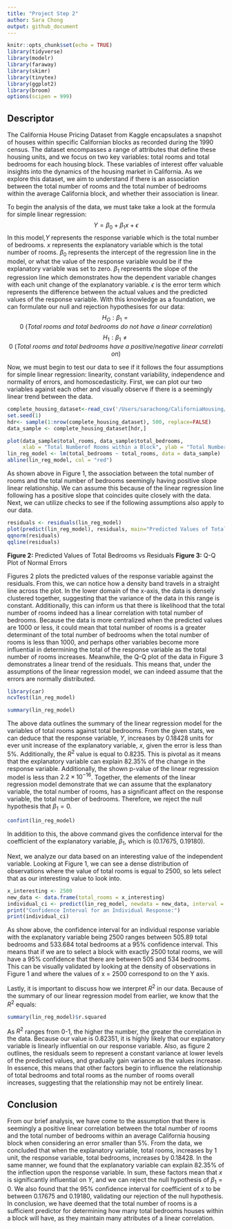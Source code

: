```yaml
---
title: "Project Step 2"
author: Sara Chong
output: github_document
---
```


```r
knitr::opts_chunk$set(echo = TRUE)
library(tidyverse)
library(modelr)
library(faraway)
library(skimr)
library(tinytex)
library(ggplot2)
library(broom)
options(scipen = 999)
```

## Descriptor  

The California House Pricing Dataset from Kaggle encapsulates a snapshot of houses within specific Californian blocks as recorded during the 1990 census. The dataset encompasses a range of attributes that define these housing units, and we focus on two key variables: total rooms and total bedrooms for each housing block. These variables of interest offer valuable insights into the dynamics of the housing market in California. As we explore this dataset, we aim to understand if there is an association between the total number of rooms and the total number of bedrooms within the average California block, and whether their association is linear.

To begin the analysis of the data, we must take take a look at the formula for simple linear regression: $$Y = \beta_0 + \beta_1x + \epsilon$$ In this model,$Y$ represents the response variable which is the total number of bedrooms. $x$ represents the explanatory variable which is the total number of rooms. $\beta_0$ represents the intercept of the regression line in the model, or what the value of the response variable would be if the explanatory variable was set to zero. $\beta_1$ represents the slope of the regression line which demonstrates how the dependent variable changes with each unit change of the explanatory variable. $\epsilon$ is the error term which represents the difference between the actual values and the predicted values of the response variable. With this knowledge as a foundation, we can formulate our null and rejection hypothesises for our data:
$$H_O: \beta_1 = 0\:(Total\:rooms\:and\:total\:bedrooms\:do\:not\:have\:a\:linear\:correlation)$$
$$H_1: \beta_1 \ne 0\:(Total\:rooms\:and\:total\:bedrooms\:have\:a\:positive/negative\:linear\:correlation)$$

Now, we must begin to test our data to see if it follows the four assumptions for simple linear regression: linearity, constant variability, independence and normality of errors, and homoscedasticity. First, we can plot our two variables against each other and visually observe if there is a seemingly linear trend between the data.
\newpage

```r
complete_housing_dataset<-read_csv('/Users/sarachong/CaliforniaHousing/housing.csv', show_col_types = FALSE)
set.seed(1)
hdr<- sample(1:nrow(complete_housing_dataset), 500, replace=FALSE)
data_sample <- complete_housing_dataset[hdr,]
```

```r
plot(data_sample$total_rooms, data_sample$total_bedrooms, 
     xlab = "Total Numberof Rooms within a Block", ylab = "Total Number of Bedrooms within a Block",main="Total Number of Rooms vs Total Number of Bedrooms")
lin_reg_model <- lm(total_bedrooms ~ total_rooms, data = data_sample)
abline(lin_reg_model, col = "red")
```
As shown above in Figure 1, the association between the total number of rooms and the total number of bedrooms seemingly having positive slope linear relationship. We can assume this because of the linear regression line following has a positive slope that coincides quite closely with the data. Next, we can utilize checks to see if the following assumptions also apply to our data.

```r
residuals <- residuals(lin_reg_model)
plot(predict(lin_reg_model), residuals, main="Predicted Values of Total Bedrooms vs Residuals", xlab="Predicted Values", ylab="Residuals")
qqnorm(residuals)
qqline(residuals)
```
**Figure 2:** Predicted Values of Total Bedrooms vs Residuals **Figure 3:** Q-Q Plot of Normal Errors
\newline

Figures 2 plots the predicted values of the response variable against the residuals. From this, we can notice how a density band travels in a straight line across the plot. In the lower domain of the x-axis, the data is densely clustered together, suggesting that the variance of the data in this range is constant. Additionally, this can inform us that there is likelihood that the total number of rooms indeed has a linear correlation with total number of bedrooms. Because the data is more centralized when the predicted values are 1000 or less, it could mean that total number of rooms is a greater determinant of the total number of bedrooms when the total number of rooms is less than 1000, and perhaps other variables become more influential in determining the total of the response variable as the total number of rooms increases. Meanwhile, the Q-Q plot of the data in Figure 3 demonstrates a linear trend of the residuals. This means that, under the assumptions of the linear regression model, we can indeed assume that the errors are normally distributed.
\newpage
```r
library(car)
ncvTest(lin_reg_model)
```

```r
summary(lin_reg_model)
```
The above data outlines the summary of the linear regression model for the variables of total rooms against total bedrooms. From the given stats, we can deduce that the response variable, $Y$, increases by 0.18428 units for ever unit increase of the explanatory variable, $x$, given the error is less than 5%. Additionally, the $R^2$ value is equal to 0.8235. This is pivotal as it means that the explanatory variable can explain 82.35% of the change in the response variable. Additionally, the shown p-value of the linear regression model is less than $2.2 \times 10^{-16}$. Together, the elements of the linear regression model demonstrate that we can assume that the explanatory variable, the total number of rooms, has a significant affect on the response variable, the total number of bedrooms. Therefore, we reject the null hypothesis that $\beta_1 = 0$.
```r
confint(lin_reg_model)
```
In addition to this, the above command gives the confidence interval for the coefficient of the explanatory variable, $\beta_1$, which is (0.17675, 0.19180).

Next, we analyze our data based on an interesting value of the independent variable. Looking at Figure 1, we can see a dense distribution of observations where the value of total rooms is equal to 2500, so lets select that as our interesting value to look into. 

```r
x_interesting <- 2500
new_data <- data.frame(total_rooms = x_interesting)
individual_ci <- predict(lin_reg_model, newdata = new_data, interval = "confidence", level = 0.95)
print("Confidence Interval for an Individual Response:")
print(individual_ci)
```
As show above, the confidence interval for an individual response variable with the explanatory variable being 2500 ranges between 505.89 total bedrooms and 533.684 total bedrooms at a 95% confidence interval. This means that if we are to select a block with exactly 2500 total rooms, we will have a 95% confidence that there are between 505 and 534 bedrooms. This can be visually validated by looking at the density of observations in Figure 1 and where the values of x = 2500 correspond to on the Y axis. 

Lastly, it is important to discuss how we interpret $R^2$ in our data. Because of the summary of our linear regression model from earlier, we know that the $R^2$ equals:
```r
summary(lin_reg_model)$r.squared
```
As $R^2$ ranges from 0-1, the higher the number, the greater the correlation in the data. Because our value is 0.82351, it is highly likely that our explanatory variable is linearly influential on our response variable. Also, as figure 2 outlines, the residuals seem to represent a constant variance at lower levels of the predicted values, and gradually gain variance as the values increase. In essence, this means that other factors begin to influence the relationship of total bedrooms and total rooms as the number of rooms overall increases, suggesting that the relationship may not be entirely linear. 

## Conclusion
From our brief analysis, we have come to the assumption that there is seemingly a positive linear correlation between the total number of rooms and the total number of bedrooms within an average California housing block when considering an error smaller than 5%. From the data, we concluded that when the explanatory variable, total rooms, increases by 1 unit, the response variable, total bedrooms, increases by 0.18428. In the same manner, we found that the explanatory variable can explain 82.35% of the inflection upon the response variable. In sum, these factors mean that $x$ is significantly influential on $Y$, and we can reject the null hypothesis of $\beta_1 = 0$. We also found that the 95% confidence interval for coefficient of $x$ to be between 0.17675 and 0.19180, validating our rejection of the null hypothesis. In conclusion, we have deemed that the total number of rooms is a sufficient predictor for determining how many total bedrooms houses within a block will have, as they maintain many attributes of a linear correlation.

